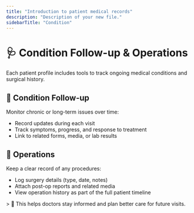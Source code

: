 ```yaml
---
title: "Introduction to patient medical records"
description: "Description of your new file."
sidebarTitle: "Condition"
---
```


# 🩺 Condition Follow-up & Operations

Each patient profile includes tools to track ongoing medical conditions and surgical history.

## 📝 Condition Follow-up

Monitor chronic or long-term issues over time:

- Record updates during each visit
- Track symptoms, progress, and response to treatment
- Link to related forms, media, or lab results

## 🏥 Operations

Keep a clear record of any procedures:

- Log surgery details (type, date, notes)
- Attach post-op reports and related media
- View operation history as part of the full patient timeline

\> 📆 This helps doctors stay informed and plan better care for future visits.